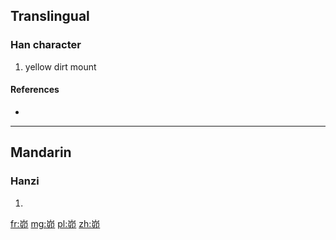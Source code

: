 ==Translingual==

===Han character===
{{Han char|rn=46|rad=山|as=05|sn=8|four=|canj=山竹竹中 (UHHL)}}

# yellow dirt mount

====References====
* {{Han ref|kx=0310.071|hdz=10768.090|uh=5CC1|ud=23745}}

----

==Mandarin==

===Hanzi===
{{cmn-hanzi|pin=[[mǎo]] ([[mao3]])|wg=mao<sup>3</sup>}}

# {{defn|lang=cmn|sort=山05}}

[[fr:峁]]
[[mg:峁]]
[[pl:峁]]
[[zh:峁]]